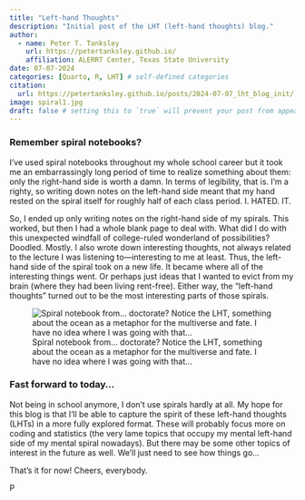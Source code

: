 ```yaml
---
title: "Left-hand Thoughts"
description: "Initial post of the LHT (left-hand thoughts) blog."
author:
  - name: Peter T. Tanksley
    url: https://petertanksley.github.io/
    affiliation: ALERRT Center, Texas State University
date: 07-07-2024
categories: [Quarto, R, LHT] # self-defined categories
citation: 
  url: https://petertanksley.github.io/posts/2024-07-07_lht_blog_init/ 
image: spiral1.jpg
draft: false # setting this to `true` will prevent your post from appearing on your listing page until you're ready!
---
```


### Remember spiral notebooks?

I've used spiral notebooks throughout my whole school career but it took me an embarrassingly long period of time to realize something about them: only the right-hand side is worth a damn. In terms of legibility, that is. I'm a righty, so writing down notes on the left-hand side meant that my hand rested on the spiral itself for roughly half of each class period. I. HATED. IT.

So, I ended up only writing notes on the right-hand side of my spirals. This worked, but then I had a whole blank page to deal with. What did I do with this unexpected windfall of college-ruled wonderland of possibilities? Doodled. Mostly. I also wrote down interesting thoughts, not always related to the lecture I was listening to—interesting to me at least. Thus, the left-hand side of the spiral took on a new life. It became where all of the interesting things went. Or perhaps just ideas that I wanted to evict from my brain (where they had been living rent-free). Either way, the "left-hand thoughts" turned out to be the most interesting parts of those spirals.

![Spiral notebook from... doctorate? Notice the LHT, something about the ocean as a metaphor for the multiverse and fate. I have no idea where I was going with that...](spiral2.jpg){fig-align="center"}

### Fast forward to today...

Not being in school anymore, I don't use spirals hardly at all. My hope for this blog is that I'll be able to capture the spirit of these left-hand thoughts (LHTs) in a more fully explored format. These will probably focus more on coding and statistics (the very lame topics that occupy my mental left-hand side of my mental spiral nowadays). But there may be some other topics of interest in the future as well. We'll just need to see how things go...

That's it for now! Cheers, everybody.

P
